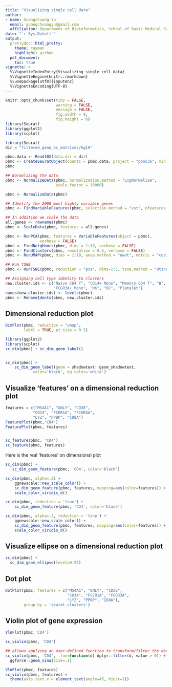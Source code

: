 ```yaml
---
title: "Visualizing single cell data"
author: 
- name: Guangchuang Yu
  email: guangchuangyu@gmail.com
  affiliation: Department of Bioinformatics, School of Basic Medical Sciences, Southern Medical University
date: "`r Sys.Date()`"
output:
  prettydoc::html_pretty:
    theme: cayman
    highlight: github
  pdf_document:
    toc: true
vignette: >
  %\VignetteIndexEntry{Visualizing single cell data}
  %\VignetteEngine{knitr::rmarkdown}
  %\usepackage[utf8]{inputenc}
  %\VignetteEncoding{UTF-8}
---
```


```r
knitr::opts_chunk$set(tidy = FALSE,
                      warning = FALSE,
                      message = FALSE, 
                      fig.width = 9,
                      fig.height = 6)
library(Seurat)
library(ggplot2)
library(scplot)                      
```


```r
library(Seurat)
dir = "filtered_gene_bc_matrices/hg19"

pbmc.data <- Read10X(data.dir = dir)
pbmc <- CreateSeuratObject(counts = pbmc.data, project = "pbmc3k", min.cells=3, min.features=200)
pbmc

## Normalizing the data
pbmc <- NormalizeData(pbmc, normalization.method = "LogNormalize", 
                      scale.factor = 10000)

pbmc <- NormalizeData(pbmc)

## Identify the 2000 most highly variable genes
pbmc <- FindVariableFeatures(pbmc, selection.method = "vst", nfeatures = 2000)

## In addition we scale the data
all.genes <- rownames(pbmc)
pbmc <- ScaleData(pbmc, features = all.genes)

pbmc <- RunPCA(pbmc, features = VariableFeatures(object = pbmc), 
               verbose = FALSE)
pbmc <- FindNeighbors(pbmc, dims = 1:10, verbose = FALSE)
pbmc <- FindClusters(pbmc, resolution = 0.5, verbose = FALSE)
pbmc <- RunUMAP(pbmc, dims = 1:10, umap.method = "uwot", metric = "cosine")

## Run tSNE 
pbmc <- RunTSNE(pbmc, reduction = "pca", dims=1:5, tsne.method = "Rtsne")

## Assigning cell type identity to clusters
new.cluster.ids <- c("Naive CD4 T", "CD14+ Mono", "Memory CD4 T", "B", "CD8 T",
                     "FCGR3A+ Mono", "NK", "DC", "Platelet")
names(new.cluster.ids) <- levels(pbmc)
pbmc <- RenameIdents(pbmc, new.cluster.ids)
```

## Dimensional reduction plot
```r
DimPlot(pbmc, reduction = "umap",
        label = TRUE, pt.size = 0.5) 

library(ggplot2)
library(scplot)
sc_dim(pbmc) + sc_dim_geom_label()


sc_dim(pbmc) + 
    sc_dim_geom_label(geom = shadowtext::geom_shadowtext, 
            color='black', bg.color='white')
```

## Visualize 'features' on a dimensional reduction plot

```r
features = c("MS4A1", "GNLY", "CD3E", 
            "CD14", "FCER1A", "FCGR3A", 
            "LYZ", "PPBP", "CD8A")
FeaturePlot(pbmc,'CD4')
FeaturePlot(pbmc, features)


sc_feature(pbmc, 'CD4')
sc_feature(pbmc, features)
```

Here is the real 'features' on dimensional plot


```r
sc_dim(pbmc) + 
   sc_dim_geom_feature(pbmc, 'CD4', color='black')

sc_dim(pbmc, alpha=.3) + 
    ggnewscale::new_scale_color() + 
    sc_dim_geom_feature(pbmc, features, mapping=aes(color=features)) +
    scale_color_viridis_d()

sc_dim(pbmc, reduction = 'tsne') +
    sc_dim_geom_feature(pbmc, 'CD4', color='black')

sc_dim(pbmc, alpha=.3, reduction = 'tsne') +
    ggnewscale::new_scale_color() +
    sc_dim_geom_feature(pbmc, features, mapping=aes(color=features)) +
    scale_color_viridis_d()
```

## Visualize ellipse on a dimensional reduction plot

```r
sc_dim(pbmc) +
  sc_dim_geom_ellipse(level=0.95)
```

## Dot plot

```r
DotPlot(pbmc, features = c("MS4A1", "GNLY", "CD3E", 
                           "CD14", "FCER1A", "FCGR3A", 
                           "LYZ", "PPBP", "CD8A"),
        group.by = 'seurat_clusters')
```        


## Violin plot of gene expression

```r
VlnPlot(pbmc,'CD4')

sc_violin(pbmc, 'CD4')

## allows applying an user-defined function to transform/filter the data
sc_violin(pbmc, 'CD4', .fun=function(d) dplyr::filter(d, value > 0)) +
  ggforce::geom_sina(size=.1)
```

```r
VlnPlot(pbmc, features)
sc_violin(pbmc, features) + 
  theme(axis.text.x = element_text(angle=45, hjust=1))
```
